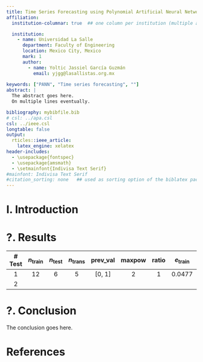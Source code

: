 ```yaml
---
title: Time Series Forecasting using Polynomial Artificial Neural Networks
affiliation:
  institution-columnar: true  ## one column per institution (multiple autors eventually)

  institution:
    - name: Universidad La Salle
      department: Faculty of Engineering
      location: Mexico City, Mexico
      mark: 1
      author:
        - name: Yoltic Jassiel García Guzmán
          email: yjgg@lasallistas.org.mx
    
keywords: ["PANN", "Time series forecasting", ""]
abstract: |
  The abstract goes here.
  On multiple lines eventually.

bibliography: mybibfile.bib
# csl: ../apa.csl
csl: ../ieee.csl
longtable: false
output: 
  rticles::ieee_article:
    latex_engine: xelatex
header-includes:
  - \usepackage{fontspec}
  - \usepackage{amsmath}
  - \setmainfont{Indivisa Text Serif}
#mainfont: Indivisa Text Serif
#citation_sorting: none   ## used as sorting option of the biblatex package (if selected)
---
```


I. Introduction
=============


?. Results
=============
| # Test | $n_\text{train}$ | $n_{\text{test}}$ | $n_\text{trans}$ | $\text{prev_val}$ | $\text{maxpow}$ | $\text{ratio}$ | $e_\text{train}$ | $e_\text{test}$ | Observations |
| :----: | :----------------: | :-----------------: | :---------------: | :--------------: | :--------------------: | :--------------------: | :--------------------: | :--------------------: | ---------------------- |
| 1 | 12 | 6 | 5 | [0, 1] | 2 | 1 | 0.0477 | 0.0462 |              |
| 2 |                  |                   |                   |                   |                 |                |                      |                      |              |






?. Conclusion
============
The conclusion goes here.




\newpage
References {#references .numbered}
==========
